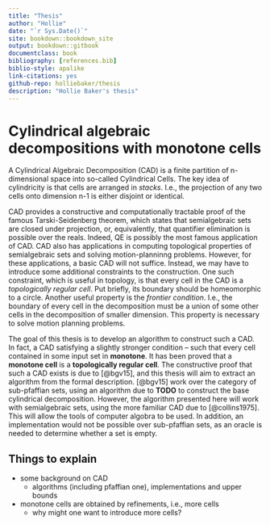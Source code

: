 ```yaml
---
title: "Thesis"
author: "Hollie"
date: "`r Sys.Date()`"
site: bookdown::bookdown_site
output: bookdown::gitbook
documentclass: book
bibliography: [references.bib]
biblio-style: apalike
link-citations: yes
github-repo: holliebaker/thesis
description: "Hollie Baker's thesis"
---
```


\newcommand{\R}{\mathbb{R}}
\newcommand{\Q}{\mathbb{Q}}
\newcommand{\N}{\mathbb{N}}
\newcommand{\Z}{\mathbb{Z}}
\newcommand{\A}{\mathbb{A}}

\newcommand{\proj}{\operatorname{proj}}
\newcommand{\lcm}{\operatorname{lcm}}
\newcommand{\lc}{\operatorna{lc}}
\newcommand{\red}{\operatorna{red}}
\newcommand{\prim}{\operatorna{prim}}
\newcommand{\psrc}{\operatorna{psrc}}
\newcommand{\res}{\operatorname{Res}}
\newcommand{\projop}[1]{{\proj_{\R^{#1}}}}
\newcommand{\projops}[1]{{\proj_{\opspan{#1}}}}
\newcommand{\opspan}[1]{{\operatorname{span} \{#1\}}}
\newcommand{\cl}[1]{{\operatorname{cl} \left( #1 \right)}}

# Cylindrical algebraic decompositions with monotone cells

A Cylindrical Algebraic Decomposition (CAD) is a finite partition of n-dimensional space into so-called Cylindrical Cells. The
key idea of cylindricity is that cells are arranged in *stacks*. I.e., the projection of any two cells onto dimension
n-1 is either disjoint or identical.

CAD provides a constructive and computationally tractable proof of the famous Tarski-Seidenberg theorem, which states that semialgebraic sets are
closed under projection, or, equivalently, that quantifier elimination is possible over the reals. Indeed, QE is
possibly the most famous application of CAD. CAD also has applications in computing topological properties of
semialgebraic sets and solving motion-planninng problems. However, for these applications, a basic CAD will not suffice.
Instead, we may have to introduce some additional constraints to the construction. One such constraint, which is useful
in topology, is that every cell in the CAD is a *topologically regular cell*. Put briefly, its boundary should be
homeomorphic to a circle. Another useful property is the *frontier condition*. I.e., the boundary of every cell in the
decomposition must be a union of some other cells in the decomposition of smaller dimension. This property is necessary
to solve motion planning problems.

The goal of this thesis is to develop an algorithm to construct such a CAD. In fact, a CAD satisfying a slightly stronger condition -- such that every cell contained in some input set in **monotone**. It has been proved that a **monotone cell** is a **topologically regular cell**. The constructive proof that such a CAD exists is due to [@bgv15], and this thesis will aim to extract an algorithm from the formal description.
[@bgv15] work over the category of sub-pfaffian sets, using an algorithm due to **TODO** to construct the base
cylindrical decomposition. However, the algorithm presented here will work with semialgebraic sets, using the more
familiar CAD due to [@collins1975]. This will allow the tools of computer algobra to be used. In addition, an implementation would not be possible over sub-pfaffian sets, as an oracle is needed to determine whether a set is empty.

## Things to explain

- some background on CAD
  - algorithms (including pfaffian one), implementations and upper bounds
- monotone cells are obtained by refinements, i.e., more cells
  - why might one want to introduce more cells?



